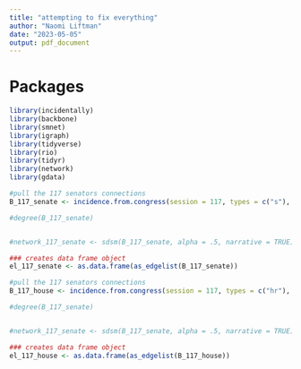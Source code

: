 ```yaml
---
title: "attempting to fix everything"
author: "Naomi Liftman"
date: "2023-05-05"
output: pdf_document
---
```

# Packages

```r
library(incidentally)
library(backbone)
library(smnet)
library(igraph)
library(tidyverse)
library(rio)
library(tidyr)
library(network)
library(gdata)
```


```r
#pull the 117 senators connections 
B_117_senate <- incidence.from.congress(session = 117, types = c("s"), areas = c("All"), format = "igraph")

#degree(B_117_senate)


#network_117_senate <- sdsm(B_117_senate, alpha = .5, narrative = TRUE)

### creates data frame object
el_117_senate <- as.data.frame(as_edgelist(B_117_senate))
```

```r
#pull the 117 senators connections 
B_117_house <- incidence.from.congress(session = 117, types = c("hr"), areas = c("All"), format = "igraph")

#degree(B_117_senate)


#network_117_senate <- sdsm(B_117_senate, alpha = .5, narrative = TRUE)

### creates data frame object
el_117_house <- as.data.frame(as_edgelist(B_117_house))
```




